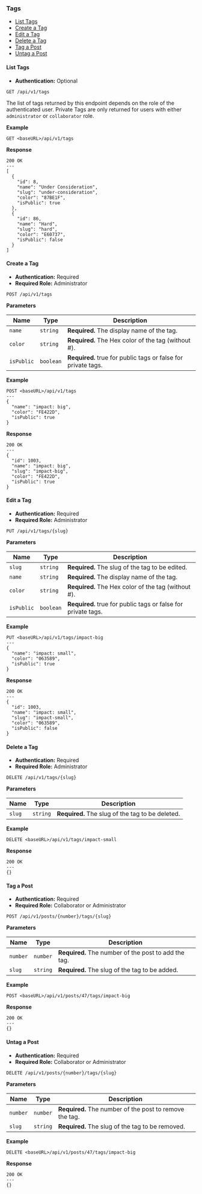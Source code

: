 <h3 id="tags">Tags</h3>

- <a href="#list-tags">List Tags</a>
- <a href="#create-tag">Create a Tag</a>
- <a href="#edit-tag">Edit a Tag</a>
- <a href="#delete-tag">Delete a Tag</a>
- <a href="#tag-post">Tag a Post</a>
- <a href="#untag-vote">Untag a Post</a>

<h4 id="list-tags">List Tags</h4>

- **Authentication:** Optional

```
GET /api/v1/tags
```

The list of tags returned by this endpoint depends on the role of the authenticated user. Private Tags are only returned for users with either `administrator` or `collaborator` role.

**Example**

```
GET <baseURL>/api/v1/tags
```

**Response**

```
200 OK
---
[
  {
    "id": 8,
    "name": "Under Consideration",
    "slug": "under-consideration",
    "color": "87BE1F",
    "isPublic": true
  },
  {
    "id": 86,
    "name": "Hard",
    "slug": "hard",
    "color": "E60737",
    "isPublic": false
  }
]
```

<h4 id="create-tag">Create a Tag</h4>

- **Authentication:** Required
- **Required Role:** Administrator

```
POST /api/v1/tags
```

**Parameters**

| Name       | Type      | Description                                                   |
| ---------- | --------- | ------------------------------------------------------------- |
| `name`     | `string`  | **Required.** The display name of the tag.                    |
| `color`    | `string`  | **Required.** The Hex color of the tag (without #).           |
| `isPublic` | `boolean` | **Required.** true for public tags or false for private tags. |

**Example**

```
POST <baseURL>/api/v1/tags
---
{
  "name": "impact: big",
  "color": "FE422D",
  "isPublic": true
}
```

**Response**

```
200 OK
---
{
  "id": 1003,
  "name": "impact: big",
  "slug": "impact-big",
  "color": "FE422D",
  "isPublic": true
}
```

<h4 id="edit-tag">Edit a Tag</h4>

- **Authentication:** Required
- **Required Role:** Administrator

```
PUT /api/v1/tags/{slug}
```

**Parameters**

| Name       | Type      | Description                                                   |
| ---------- | --------- | ------------------------------------------------------------- |
| `slug`     | `string`  | **Required.** The slug of the tag to be edited.               |
| `name`     | `string`  | **Required.** The display name of the tag.                    |
| `color`    | `string`  | **Required.** The Hex color of the tag (without #).           |
| `isPublic` | `boolean` | **Required.** true for public tags or false for private tags. |

**Example**

```
PUT <baseURL>/api/v1/tags/impact-big
---
{
  "name": "impact: small",
  "color": "063589",
  "isPublic": true
}
```

**Response**

```
200 OK
---
{
  "id": 1003,
  "name": "impact: small",
  "slug": "impact-small",
  "color": "063589",
  "isPublic": false
}
```

<h4 id="delete-tag">Delete a Tag</h4>

- **Authentication:** Required
- **Required Role:** Administrator

```
DELETE /api/v1/tags/{slug}
```

**Parameters**

| Name   | Type     | Description                                      |
| ------ | -------- | ------------------------------------------------ |
| `slug` | `string` | **Required.** The slug of the tag to be deleted. |

**Example**

```
DELETE <baseURL>/api/v1/tags/impact-small
```

**Response**

```
200 OK
---
{}
```

<h4 id="tag-post">Tag a Post</h4>

- **Authentication:** Required
- **Required Role:** Collaborator or Administrator

```
POST /api/v1/posts/{number}/tags/{slug}
```

**Parameters**

| Name     | Type     | Description                                          |
| -------- | -------- | ---------------------------------------------------- |
| `number` | `number` | **Required.** The number of the post to add the tag. |
| `slug`   | `string` | **Required.** The slug of the tag to be added.       |

**Example**

```
POST <baseURL>/api/v1/posts/47/tags/impact-big
```

**Response**

```
200 OK
---
{}
```

<h4 id="untag-vote">Untag a Post</h4>

- **Authentication:** Required
- **Required Role:** Collaborator or Administrator

```
DELETE /api/v1/posts/{number}/tags/{slug}
```

**Parameters**

| Name     | Type     | Description                                             |
| -------- | -------- | ------------------------------------------------------- |
| `number` | `number` | **Required.** The number of the post to remove the tag. |
| `slug`   | `string` | **Required.** The slug of the tag to be removed.        |

**Example**

```
DELETE <baseURL>/api/v1/posts/47/tags/impact-big
```

**Response**

```
200 OK
---
{}
```

